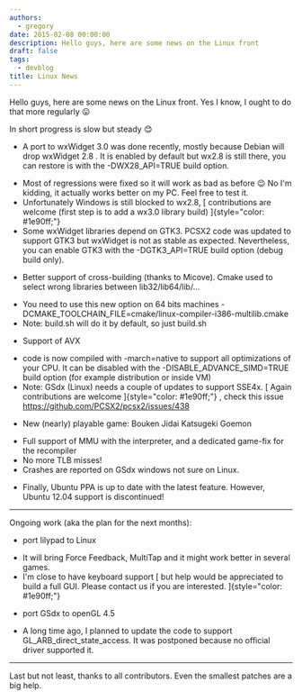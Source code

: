 ```yaml
---
authors:
  - gregory
date: 2015-02-08 00:00:00
description: Hello guys, here are some news on the Linux front
draft: false
tags:
  - devblog
title: Linux News
---
```


Hello guys, here are some news on the Linux front. Yes I know, I ought
to do that more regularly 😛

<!-- truncate -->

In short progress is slow but steady
😊

- A port to wxWidget 3.0 was done recently, mostly because Debian will
  drop wxWidget 2.8 . It is enabled by default but wx2.8 is still there,
  you can restore is with the -DWX28_API=TRUE build option.

* Most of regressions were fixed so it will work as bad as before
  😉 No I'm kidding, it actually works better on
  my PC. Feel free to test it.
* Unfortunately Windows is still blocked to wx2.8, [ contributions are
  welcome (first step is to add a wx3.0 library build)
  ]{style="color: #1e90ff;"}
* Some wxWidget libraries depend on GTK3. PCSX2 code was updated to
  support GTK3 but wxWidget is not as stable as expected.
  Nevertheless, you can enable GTK3 with the -DGTK3_API=TRUE build
  option (debug build only).

- Better support of cross-building (thanks to Micove). Cmake used to
  select wrong libraries between lib32/lib64/lib/...

* You need to use this new option on 64 bits machines
  -DCMAKE_TOOLCHAIN_FILE=cmake/linux-compiler-i386-multilib.cmake
* Note: build.sh will do it by default, so just build.sh

- Support of AVX

* code is now compiled with -march=native to support all optimizations
  of your CPU. It can be disabled with the -DISABLE_ADVANCE_SIMD=TRUE
  build option (for example distribution or inside VM)
* Note: GSdx (Linux) needs a couple of updates to support SSE4x. [
  Again contributions are welcome ]{style="color: #1e90ff;"} , check
  this issue https://github.com/PCSX2/pcsx2/issues/438

- New (nearly) playable game: Bouken Jidai Katsugeki Goemon

* Full support of MMU with the interpreter, and a dedicated game-fix
  for the recompiler
* No more TLB misses!
* Crashes are reported on GSdx windows not sure on Linux.

- Finally, Ubuntu PPA is up to date with the latest feature. However,
  Ubuntu 12.04 support is discontinued!

---

Ongoing work (aka the plan for the next months):

- port lilypad to Linux

* It will bring Force Feedback, MultiTap and it might work better in
  several games.
* I'm close to have keyboard support [ but help would be appreciated
  to build a full GUI. Please contact us if you are interested.
  ]{style="color: #1e90ff;"}

- port GSdx to openGL 4.5

* A long time ago, I planned to update the code to support
  GL_ARB_direct_state_access. It was postponed because no official
  driver supported it.

---

Last but not least, thanks to all contributors. Even the smallest
patches are a big help.
